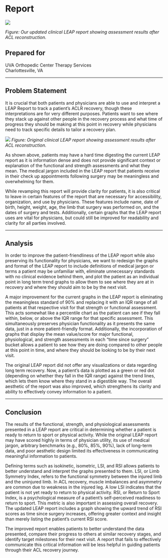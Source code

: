 

# Report {.unnumbered}
![](images/leap2.0.png)

*Figure: Our updated clinical LEAP report showing assessment results after ACL reconstruction.*

## Prepared for

UVA Orthopedic Center Therapy Services  
Charlottesville, VA

---

## Problem Statement

It is crucial that both patients and physicians are able to use and interpret a LEAP Report to track a patient’s ACLR recovery, though these interpretations are for very different purposes. Patients want to see where they stack up against other people in the recovery process and what time of progress they should be making at this point in recovery while physicians need to track specific details to tailor a recovery plan. 

![](images/leap.png)
*Figure: Original clinical LEAP report showing assessment results after ACL reconstruction.*

As shown above, patients may have a hard time digesting the current LEAP report as it is information dense and does not provide significant context or explanation of the functional and strength assessments and what they mean. The medical jargon included in the LEAP report that patients receive in their check up appointments following surgery may be meaningless and overwhelming for them. 

While revamping this report will provide clarity for patients, it is also critical to leave in certain features of the report that are necessary for accessibility, organization, and use by physicians. These features include name, date of birth, height, weight, age, the limb that surgery was performed on, and the dates of surgery and tests. Additionally, certain graphs that the LEAP report uses are vital for physicians, but could still be improved for readability and clarity for all parties involved.

---

## Analysis

In order to improve the patient-friendliness of the LEAP report while also preserving its functionality for physicians, we want to redesign the graphs and format of the LEAP report to include definitions of medical jargon or terms a patient may be unfamiliar with, eliminate unnecessary standards with no clinical evidence behind them, and plot the patient as an individual point in long term trend graphs to allow them to see where they are at in recovery and where they should aim to be by the next visit. 

A major improvement for the current graphs in the LEAP report is eliminating the meaningless standard of 90% and replacing it with an IQR range of all patients at that respective visit for that strength or functional assessment. This acts somewhat like a percentile chart as the patient can see if they fall within, below, or above the IQR range for that specific assessment. This simultaneously preserves physician functionality as it presents the same data, just in a more patient-friendly format. Additionally, the incorporation of graphs that display the mean value/score for major functional, physiological, and strength assessments in each “time since surgery” bucket allows a patient to see how they are doing compared to other people at this point in time, and where they should be looking to be by their next visit. 

The original LEAP report did not offer any visualizations or data regarding long term recovery. Now, a patient’s data is plotted as a green or red dot (depending on whether they fall in the IQR range) against the trend lines, which lets them know where they stand in a digestible way. The overall aesthetic of the report was also improved, which strengthens its clarity and ability to effectively convey information to a patient.

---

## Conclusion

The results of the functional, strength, and physiological assessments presented in a LEAP report are critical in determining whether a patient is ready to return to sport or physical activity. While the original LEAP report may have scored highly in terms of physician utility, its use of medical jargon, arbitrary benchmarks (e.g., 80%, 85%, 90%), lack of long-term data, and poor aesthetic design limited its effectiveness in communicating meaningful information to patients.

Defining terms such as isokinetic, isometric, LSI, and RSI allows patients to better understand and interpret the graphs presented to them. LSI, or Limb Symmetry Index, refers to the functional symmetry between the injured limb and the uninjured limb. In ACL recovery, muscle imbalances and asymmetry are common due to weakness in the injured leg. A low LSI indicates that the patient is not yet ready to return to physical activity.
RSI, or Return to Sport Index, is a psychological measure of a patient’s self-perceived readiness to return to sport. This metric is also important in assessing overall recovery. The updated LEAP report includes a graph showing the upward trend of RSI scores as time since surgery increases, offering greater context and insight than merely listing the patient’s current RSI score.

The improved report enables patients to better understand the data presented, compare their progress to others at similar recovery stages, and identify target milestones for their next visit. A report that fails to effectively communicate this critical information will be less helpful in guiding patients through their ACL recovery journey.
